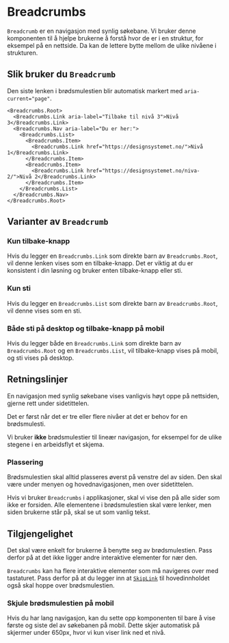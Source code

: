 

<Meta of={BreadcrumbsStories} />

# Breadcrumbs

`Breadcrumb` er en navigasjon med synlig søkebane. Vi bruker denne komponenten til å hjelpe brukerne å forstå 
hvor de er i en struktur, for eksempel på en nettside. Da kan de lettere bytte mellom de ulike nivåene i strukturen.

<Primary />
<Controls of={BreadcrumbsStories.Preview} />

## Slik bruker du `Breadcrumb`

Den siste lenken i brødsmulestien blir automatisk markert med `aria-current="page"`.

```tsx
<Breadcrumbs.Root>
  <Breadcrumbs.Link aria-label="Tilbake til nivå 3">Nivå 3</Breadcrumbs.Link>
  <Breadcrumbs.Nav aria-label="Du er her:">
    <Breadcrumbs.List>
      <Breadcrumbs.Item>
        <Breadcrumbs.Link href="https://designsystemet.no/">Nivå 1</Breadcrumbs.Link>
      </Breadcrumbs.Item>
      <Breadcrumbs.Item>
        <Breadcrumbs.Link href="https://designsystemet.no/niva-2/">Nivå 2</Breadcrumbs.Link>
      </Breadcrumbs.Item>
    </Breadcrumbs.List>
  </Breadcrumbs.Nav>
</Breadcrumbs.Root>
```

## Varianter av `Breadcrumb`

### Kun tilbake-knapp

Hvis du legger en `Breadcrumbs.Link` som direkte barn av `Breadcrumbs.Root`, vil denne lenken vises som en tilbake-knapp. Det er viktig at du er konsistent i din løsning og bruker enten tilbake-knapp eller sti. 

<Canvas of={BreadcrumbsStories.BackOnly} />

### Kun sti

Hvis du legger en `Breadcrumbs.List` som direkte barn av `Breadcrumbs.Root`, vil denne vises som en sti.

<Canvas of={BreadcrumbsStories.ListOnly} />

### Både sti på desktop og tilbake-knapp på mobil

Hvis du legger både en `Breadcrumbs.Link` som direkte barn av `Breadcrumbs.Root` og en `Breadcrumbs.List`, vil tilbake-knapp vises på mobil, og sti vises på desktop.

<Canvas of={BreadcrumbsStories.Preview} />

## Retningslinjer

En navigasjon med synlig søkebane vises vanligvis høyt oppe på nettsiden, gjerne rett under sidetittelen.

Det er først når det er tre eller flere nivåer at det er behov for en brødsmulesti.


Vi bruker **ikke** brødsmulestier til lineær navigasjon, for eksempel for de ulike stegene i en arbeidsflyt et skjema.
<br/>
### Plassering
Brødsmulestien skal alltid plasseres øverst på venstre del av siden. Den skal være under menyen og hovednavigasjonen, men over sidetittelen. 

Hvis vi bruker `Breadcrumbs` i applikasjoner, skal vi vise den på alle sider som ikke er forsiden. Alle elementene i 
brødsmulestien skal være lenker, men siden brukerne står på, skal se ut som vanlig tekst.

## Tilgjengelighet

Det skal være enkelt for brukerne å benytte seg av brødsmulestien. Pass derfor på at det ikke ligger andre interaktive elementer for nær den.

`Breadcrumbs` kan ha flere interaktive elementer som må navigeres over med tastaturet. 
Pass derfor på at du legger inn at [`SkipLink`](/docs/komponenter-skiplink--docs) til 
hovedinnholdet også skal hoppe over brødsmulestien.
<br/>
### Skjule brødsmulestien på mobil

Hvis du har lang navigasjon, kan du sette opp komponenten til bare å vise første og siste del av søkebanen på mobil. 
Dette skjer automatisk på skjermer under 650px, hvor vi kun viser link ned et nivå.

